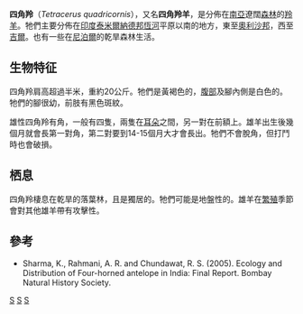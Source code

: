 {{Speciesbox
| taxon = Tetracerus quadricornis
| status = VU
| status_system = iucn3.1
| status_ref = <ref name=IUCN>{{IUCN2008|assessors=Mallon, D.P.|year=2008|id=21661|title=Tetracerus quadricornis|downloaded=29 March 2009}}</ref>
| trend = down
| image = Haeckel Antilopina Tetracerus quadricornis.jpg
| binomial_authority = [[Henri_Marie_Ducrotay_de_Blainville|Blainville]], 1816
}}

'''四角羚'''（''Tetracerus quadricornis''），又名'''四角羚羊'''，是分佈在[[南亞|南亞]]遼闊[[森林|森林]]的[[羚羊|羚羊]]。牠們主要分佈在[[印度|印度]][[泰米爾納德邦|泰米爾納德邦]][[恆河|恆河]]平原以南的地方，東至[[奧利沙邦|奧利沙邦]]，西至[[吉爾|吉爾]]。也有一些在[[尼泊爾|尼泊爾]]的乾旱森林生活。
==生物特征==
四角羚肩高超過半米，重約20公斤。牠們是黃褐色的，[[腹部|腹部]]及腳內側是白色的。牠們的腳很幼，前肢有黑色斑紋。

雄性四角羚有角，一般有四隻，兩隻在[[耳朵|耳朵]]之間，另一對在前額上。雄羊出生後幾個月就會長第一對角，第二對要到14-15個月大才會長出。牠們不會脫角，但打鬥時也會破損。

==栖息==
四角羚棲息在乾旱的落葉林，且是獨居的。牠們可能是地盤性的。雄羊在[[繁殖|繁殖]]季節會對其他雄羊帶有攻擊性。

==參考==
{{reflist}}
* Sharma, K., Rahmani, A. R. and Chundawat, R. S. (2005). Ecology and Distribution of Four-horned antelope in India: Final Report. Bombay Natural History Society.

{{Artiodactyla|R.4}}
{{Taxonbar|from1=Q273580|from2=Q10824586}}

[[Category:藍牛羚族|S]]
[[Category:印度哺乳動物|S]]
[[Category:_1816年描述的动物|S]]